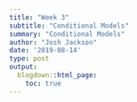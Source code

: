 ```yaml
---
title: "Week 3"
subtitle: "Conditional Models"
summary: "Conditional Models"
author: "Josh Jackson"
date: '2019-08-14'
type: post
output:
  blogdown::html_page:
    toc: true
---
```

